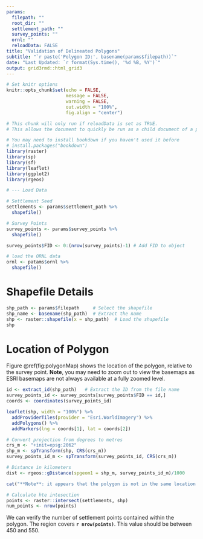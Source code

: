 ```yaml
---
params:
  filepath: ""
  root_dir: ""
  settlement_path: ""
  survey_points: ""
  ornl: ""
  reloadData: FALSE
title: "Validation of Delineated Polygons"
subtitle: "`r paste('Polygon ID:', basename(params$filepath))`"
date: "Last Updated: `r format(Sys.time(), '%d %B, %Y')`"
output: grid3rmd::html_grid3
---
```


```r
# Set knitr options
knitr::opts_chunk$set(echo = FALSE,
                      message = FALSE,
                      warning = FALSE,
                      out.width = "100%",
                      fig.align = "center")
```


```r
# This chunk will only run if reloadData is set as TRUE. 
# This allows the document to quickly be run as a child document of a parent R Markdown document

# You may need to install bookdown if you haven't used it before
# install.packages("bookdown")
library(raster)
library(sp)
library(sf)
library(leaflet)
library(ggplot2)
library(rgeos)

# --- Load Data

# Settlement Seed
settlements <- params$settlement_path %>%
  shapefile()

# Survey Points
survey_points <- params$survey_points %>%
  shapefile()

survey_points$FID <- 0:(nrow(survey_points)-1) # Add FID to object

# load the ORNL data
ornl <- patams$ornl %>%
  shapefile()

```

# Shapefile Details

```r
shp_path <- params$filepath     # Select the shapefile
shp_name <- basename(shp_path)  # Extract the name
shp <- raster::shapefile(x = shp_path)  # Load the shapefile
shp
```

#  Location of Polygon

Figure \@ref(fig:polygonMap) shows the location of the polygon, relative to the survey point. **Note**, you may need to zoom out to view the basemaps as ESRI basemaps are not always available at a fully zoomed level.

```r
id <- extract_id(shp_path)   # Extract the ID from the file name
survey_points_id <- survey_points[survey_points$FID == id,]
coords <- coordinates(survey_points_id)
```

```r
leaflet(shp, width = "100%") %>%
  addProviderTiles(provider = "Esri.WorldImagery") %>%
  addPolygons() %>%
  addMarkers(lng = coords[1], lat = coords[2])
```

```r
# Convert projection from degrees to metres
crs_m <- "+init=epsg:2062"
shp_m <- spTransform(shp, CRS(crs_m))
survey_points_id_m <- spTransform(survey_points_id, CRS(crs_m))

# Distance in kilometers
dist <- rgeos::gDistance(spgeom1 = shp_m, survey_points_id_m)/1000
```

```r
cat("**Note**: it appears that the polygon is not in the same location as the polygon. Make sure that the location is not an error")
```

```r
# Calculate hte intesection
points <- raster::intersect(settlements, shp)
num_points <- nrow(points)
```

We can verify the number of settlement points contained within the polygon. The region covers **`r nrow(points)`**. This value should be between 450 and 550.
